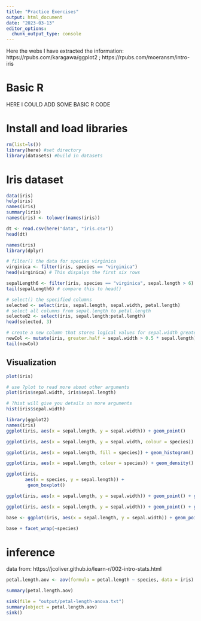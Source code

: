 ```yaml
---
title: "Practice Exercises"
output: html_document
date: "2023-03-13"
editor_options: 
  chunk_output_type: console
---
```


Here the webs I have extracted the information: https://rpubs.com/karagawa/ggplot2 ; https://rpubs.com/moeransm/intro-iris

# Basic R

HERE I COULD ADD SOME BASIC R CODE

# Install and load libraries

```r
rm(list=ls())
library(here) #set directory
library(datasets) #build in datasets
```

# Iris dataset


```r

data(iris)
help(iris)
names(iris)
summary(iris)
names(iris) <- tolower(names(iris))
```

```r
dt <- read.csv(here("data", "iris.csv"))
head(dt)
```

```r

names(iris)
library(dplyr)
```

```r
# filter() the data for species virginica
virginica <- filter(iris, species == "virginica")
head(virginica) # This dispalys the first six rows
```

```r
sepalLength6 <- filter(iris, species == "virginica", sepal.length > 6)
tail(sepalLength6) # compare this to head()
```

```r
# select() the specified columns
selected <- select(iris, sepal.length, sepal.width, petal.length)
# select all columns from sepal.length to petal.length
selected2 <- select(iris, sepal.length:petal.length)
head(selected, 3)
```

```r
# create a new column that stores logical values for sepal.width greater than half of sepal.length
newCol <- mutate(iris, greater.half = sepal.width > 0.5 * sepal.length)
tail(newCol)
```

## Visualization

```r
plot(iris)
```


```r
# use ?plot to read more about other arguments
plot(iris$sepal.width, iris$sepal.length)
```

```r
# ?hist will give you details on more arguments
hist(iris$sepal.width)
```

```r
library(ggplot2)
names(iris)
ggplot(iris, aes(x = sepal.length, y = sepal.width)) + geom_point()
```

```r
ggplot(iris, aes(x = sepal.length, y = sepal.width, colour = species)) + geom_point()
```

```r
ggplot(iris, aes(x = sepal.length, fill = species)) + geom_histogram()
```

```r
ggplot(iris, aes(x = sepal.length, colour = species)) + geom_density()
```

```r
ggplot(iris, 
       aes(x = species, y = sepal.length)) + 
        geom_boxplot()
```


```r
ggplot(iris, aes(x = sepal.length, y = sepal.width)) + geom_point() + geom_smooth()
```

```r
ggplot(iris, aes(x = sepal.length, y = sepal.width)) + geom_point() + geom_smooth(aes(colour = species))
```

```r
base <- ggplot(iris, aes(x = sepal.length, y = sepal.width)) + geom_point()

base + facet_wrap(~species)
```


# inference
data from: https://jcoliver.github.io/learn-r/002-intro-stats.html

```r
petal.length.aov <- aov(formula = petal.length ~ species, data = iris)

summary(petal.length.aov)
```


```r
sink(file = "output/petal-length-anova.txt")
summary(object = petal.length.aov)
sink()
```

